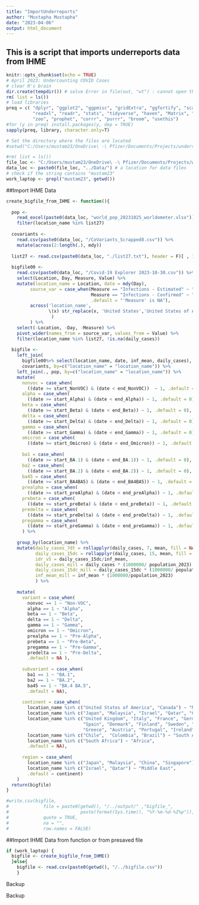 ```yaml
---
title: "ImportUnderreports"
author: "Mustapha Mustapha"
date: "2023-04-06"
output: html_document
---
```

## This is a script that imports underreports data from IHME

```r
knitr::opts_chunk$set(echo = TRUE)
# April 2023: Undercounting COVID Cases
# clear R's brain
dir.create(tempdir()) # solve Error in file(out, "wt") : cannot open the connection
rm( list = ls())
# load libraries
preq = c( "dplyr", "ggplot2", "ggpmisc", "gridExtra", "ggfortify", "scales", 
          "readxl", "readr", "stats", "tidyverse", "haven", "Matrix", "foreign",
          "zoo", "prophet", "corrr", "purrr", "broom", "usethis")
#for (y in preq) install.packages(y, dep = TRUE)
sapply(preq, library, character.only=T)

# Set the directory where the files are located
#setwd("C:/Users/mustam23/OneDrive\ -\ Pfizer/Documents/Projects/underreporting")ments/R_github/underreporting/")
```

```r

#rm( list = ls())
file_loc <- "C:/Users/mustam23/OneDrive\ -\ Pfizer/Documents/Projects/wastewater/"
data_loc <- paste0(file_loc, "../Data/") # a location for data files 
# check if the string contains "mustam23"
work_laptop <- grepl("mustam23", getwd())
```


##Import IHME Data
```r

create_bigfile_from_IHME <- function(){
  
  pop <- 
    read_excel(paste0(data_loc, "world_pop_20231025_worldometer.xlsx")) %>%
    filter(location_name %in% list27)
  
  covariants <- 
    read.csv(paste0(data_loc, "/CoVariants_Scrapped8.csv")) %>% 
    mutate(across(2:length(.), mdy))
  
  list27 <- read.csv(paste0(data_loc, "./list27.txt"), header = F)[ , 1]
  
  bigfile00 <- 
    read.csv(paste0(data_loc, "/Covid-19 Explorer 2023-10-30.csv")) %>%
    select(Location, Day, Measure, Value) %>% 
    mutate(location_name = Location, date = mdy(Day),
         source_var = case_when(Measure == "Infections - Estimated" ~ "inf_mean",
                                Measure == "Infections - Confirmed" ~ "daily_cases",
                                .default = "'Measure' is NA"),
         across('location_name', 
                \(x) str_replace(x, 'United States','United States of America')
                 )
         ) %>%
    select(-Location, -Day, -Measure) %>%
    pivot_wider(names_from = source_var, values_from = Value) %>%
    filter(location_name %in% list27, !is.na(daily_cases)) 
  
  bigfile <- 
    left_join(
      bigfile00%>% select(location_name, date, inf_mean, daily_cases),
      covariants, by=c("location_name" = "location_name")) %>% 
    left_join(., pop, by=c("location_name" = "location_name")) %>% 
    mutate(
      nonvoc = case_when(
        ((date >= start_NonVOC) & (date < end_NonVOC))  ~ 1, .default = 0),
      alpha = case_when(
        ((date >= start_Alpha) & (date < end_Alpha)) ~ 1, .default = 0),
      beta = case_when(
        ((date >= start_Beta) & (date < end_Beta)) ~ 1, .default = 0),
      delta = case_when(
        ((date >= start_Delta) & (date < end_Delta)) ~ 1, .default = 0),
      gamma = case_when(
        ((date >= start_Gamma) & (date < end_Gamma)) ~ 1, .default = 0),
      omicron = case_when(
        ((date >= start_Omicron) & (date < end_Omicron)) ~ 1, .default = 0),
      
      ba1 = case_when(
        ((date >= start_BA.1) & (date < end_BA.1)) ~ 1, .default = 0),
      ba2 = case_when(
        ((date >= start_BA.2) & (date < end_BA.2)) ~ 1, .default = 0),
      ba45 = case_when(
        ((date >= start_BA4BA5) & (date < end_BA4BA5)) ~ 1, .default = 0),
      prealpha = case_when(
        ((date >= start_preAlpha) & (date < end_preAlpha)) ~ 1, .default = 0),
      prebeta = case_when(
        ((date >= start_preBeta) & (date < end_preBeta)) ~ 1, .default = 0),
      predelta = case_when(
        ((date >= start_preDelta) & (date < end_preDelta)) ~ 1, .default = 0),
      pregamma = case_when(
        ((date >= start_preGamma) & (date < end_preGamma)) ~ 1, .default = 0)
      ) %>% 
    
    group_by(location_name) %>%
    mutate(daily_cases_7dt = rollapplyr(daily_cases, 7, mean, fill = NA, align = "right"),
           daily_cases_15dc = rollapplyr(daily_cases, 15, mean, fill = NA, align = "center"),
           idr_v5 = daily_cases_15dc/inf_mean,
           daily_cases_mill = daily_cases * (1000000/ population_2023),
           daily_cases_15dc_mill = daily_cases_15dc * (1000000/ population_2023),
           inf_mean_mill = inf_mean * (1000000/population_2023)
           ) %>%
    
    mutate( 
      variant = case_when(
        nonvoc == 1 ~ "Non-VOC",
        alpha == 1 ~ "Alpha",
        beta == 1 ~ "Beta",
        delta == 1 ~ "Delta",
        gamma == 1 ~ "Gamma",
        omicron == 1 ~ "Omicron",
        prealpha == 1 ~ "Pre-Alpha",
        prebeta == 1 ~ "Pre-Beta",
        pregamma == 1 ~ "Pre-Gamma",
        predelta == 1 ~ "Pre-Delta",
        .default = NA ),
      
      subvariant = case_when(
        ba1 == 1 ~ "BA.1",
        ba2 == 1 ~ "BA.2",
        ba45 == 1 ~ "BA.4 BA.5",
        .default = NA),
      
      continent = case_when(
        location_name %in% c("United States of America", "Canada") ~ "North America",
        location_name %in% c("Japan", "Malaysia", "Israel", "Qatar", "China", "Singapore") ~ "Asia",
        location_name %in% c("United Kingdom", "Italy", "France", "Germany", 
                             "Spain", "Denmark", "Finland", "Sweden", "Netherlands", "Belgium", 
                             "Greece", "Austria", "Portugal", "Ireland", "Luxembourg") ~ "Europe",
        location_name %in% c("Chile",  "Colombia", "Brazil") ~ "South America",
        location_name %in% c("South Africa") ~ "Africa",
        .default = NA),
      
      region = case_when(
        location_name %in% c("Japan", "Malaysia", "China", "Singapore") ~ "East Asia",
        location_name %in% c("Israel", "Qatar") ~ "Middle East",
        .default = continent)
    )
  return(bigfile)
}

#write.csv(bigfile, 
#             file = paste0(getwd(), "/../output/" ,"bigfile_", 
#                           paste(format(Sys.time(), "%Y-%m-%d-%I%p")), ".csv"),
#             quote = TRUE,
#             na = "",
#             row.names = FALSE)

```


##Import IHME Data from function or from presaved file
```r
if (work_laptop) { 
  bigfile <- create_bigfile_from_IHME()
  }else{
    bigfile <- read.csv(paste0(getwd(), "/../bigfile.csv"))
    }
```


############################### Backup ##################################
############################### Backup ##################################
